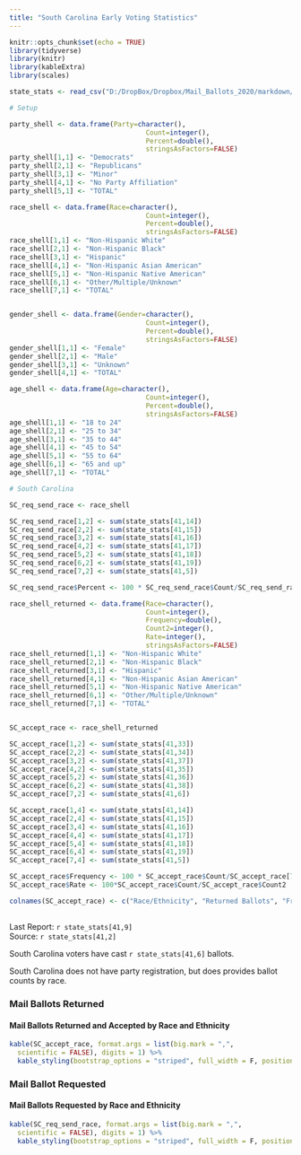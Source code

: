 ```yaml
---
title: "South Carolina Early Voting Statistics"
---
```

```r
knitr::opts_chunk$set(echo = TRUE)
library(tidyverse)
library(knitr)
library(kableExtra)
library(scales)

state_stats <- read_csv("D:/DropBox/Dropbox/Mail_Ballots_2020/markdown/2020G_Early_Vote.csv")

# Setup

party_shell <- data.frame(Party=character(),
                                  Count=integer(),
                                  Percent=double(),
                                  stringsAsFactors=FALSE)
party_shell[1,1] <- "Democrats"
party_shell[2,1] <- "Republicans"
party_shell[3,1] <- "Minor"
party_shell[4,1] <- "No Party Affiliation"
party_shell[5,1] <- "TOTAL"

race_shell <- data.frame(Race=character(),
                                  Count=integer(),
                                  Percent=double(),
                                  stringsAsFactors=FALSE)
race_shell[1,1] <- "Non-Hispanic White"
race_shell[2,1] <- "Non-Hispanic Black"
race_shell[3,1] <- "Hispanic"
race_shell[4,1] <- "Non-Hispanic Asian American"
race_shell[5,1] <- "Non-Hispanic Native American"
race_shell[6,1] <- "Other/Multiple/Unknown"
race_shell[7,1] <- "TOTAL"


gender_shell <- data.frame(Gender=character(),
                                  Count=integer(),
                                  Percent=double(),
                                  stringsAsFactors=FALSE)
gender_shell[1,1] <- "Female"
gender_shell[2,1] <- "Male"
gender_shell[3,1] <- "Unknown"
gender_shell[4,1] <- "TOTAL"

age_shell <- data.frame(Age=character(),
                                  Count=integer(),
                                  Percent=double(),
                                  stringsAsFactors=FALSE)
age_shell[1,1] <- "18 to 24"
age_shell[2,1] <- "25 to 34"
age_shell[3,1] <- "35 to 44"
age_shell[4,1] <- "45 to 54"
age_shell[5,1] <- "55 to 64"
age_shell[6,1] <- "65 and up"
age_shell[7,1] <- "TOTAL"

# South Carolina

SC_req_send_race <- race_shell

SC_req_send_race[1,2] <- sum(state_stats[41,14])
SC_req_send_race[2,2] <- sum(state_stats[41,15]) 
SC_req_send_race[3,2] <- sum(state_stats[41,16]) 
SC_req_send_race[4,2] <- sum(state_stats[41,17]) 
SC_req_send_race[5,2] <- sum(state_stats[41,18]) 
SC_req_send_race[6,2] <- sum(state_stats[41,19]) 
SC_req_send_race[7,2] <- sum(state_stats[41,5]) 

SC_req_send_race$Percent <- 100 * SC_req_send_race$Count/SC_req_send_race[7,2]

race_shell_returned <- data.frame(Race=character(),
                                  Count=integer(),
                                  Frequency=double(),
                                  Count2=integer(),
                                  Rate=integer(),
                                  stringsAsFactors=FALSE)
race_shell_returned[1,1] <- "Non-Hispanic White"
race_shell_returned[2,1] <- "Non-Hispanic Black"
race_shell_returned[3,1] <- "Hispanic"
race_shell_returned[4,1] <- "Non-Hispanic Asian American"
race_shell_returned[5,1] <- "Non-Hispanic Native American"
race_shell_returned[6,1] <- "Other/Multiple/Unknown"
race_shell_returned[7,1] <- "TOTAL"


SC_accept_race <- race_shell_returned

SC_accept_race[1,2] <- sum(state_stats[41,33])
SC_accept_race[2,2] <- sum(state_stats[41,34]) 
SC_accept_race[3,2] <- sum(state_stats[41,37]) 
SC_accept_race[4,2] <- sum(state_stats[41,35]) 
SC_accept_race[5,2] <- sum(state_stats[41,36]) 
SC_accept_race[6,2] <- sum(state_stats[41,38]) 
SC_accept_race[7,2] <- sum(state_stats[41,6]) 

SC_accept_race[1,4] <- sum(state_stats[41,14])
SC_accept_race[2,4] <- sum(state_stats[41,15]) 
SC_accept_race[3,4] <- sum(state_stats[41,16]) 
SC_accept_race[4,4] <- sum(state_stats[41,17]) 
SC_accept_race[5,4] <- sum(state_stats[41,18]) 
SC_accept_race[6,4] <- sum(state_stats[41,19]) 
SC_accept_race[7,4] <- sum(state_stats[41,5]) 

SC_accept_race$Frequency <- 100 * SC_accept_race$Count/SC_accept_race[7,2]
SC_accept_race$Rate <- 100*SC_accept_race$Count/SC_accept_race$Count2

colnames(SC_accept_race) <- c("Race/Ethnicity", "Returned Ballots", "Freq. Distribution", "Requested Ballots", "Return Rate")
```
## {.tabset}
Last Report: `r state_stats[41,9]`  
Source:  `r state_stats[41,2]`

South Carolina voters have cast `r state_stats[41,6]` ballots.

South Carolina does not have party registration, but does provides ballot counts by race.

### Mail Ballots Returned

#### Mail Ballots Returned and Accepted by Race and Ethnicity

``` r
kable(SC_accept_race, format.args = list(big.mark = ",", 
  scientific = FALSE), digits = 1) %>%
  kable_styling(bootstrap_options = "striped", full_width = F, position = "left")
```

### Mail Ballot Requested

#### Mail Ballots Requested by Race and Ethnicity

``` r
kable(SC_req_send_race, format.args = list(big.mark = ",", 
  scientific = FALSE), digits = 1) %>%
  kable_styling(bootstrap_options = "striped", full_width = F, position = "left")
```